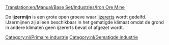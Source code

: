 [[Translation:en/Manual/Base Set/Industries/Iron Ore Mine]]

{{nl/Industrieën|image=en/Ironoremine.png|name=IJzermijn
|climates=[[nl/Manual/Klimaat#Gematigd|Gematigd]]
|accepts=Niets
|produces=[[nl/Manual/Base Set/Cargos/IJzererts|IJzererts]]
}}
De '''ijzermijn''' is een grote open groeve waar [[nl/Manual/Base Set/Cargos/IJzererts|ijzererts]] wordt gedelfd. IJzermijnen zij alleen beschikbaar in het gematigde klimaat omdat de grond in andere klimaten geen ijzererts bevat of afgezet wordt.

{{nl/Navbox Industrieën}}
[[Category:nl/Primaire industrie]]
[[Category:nl/Gematigde industrie]]
